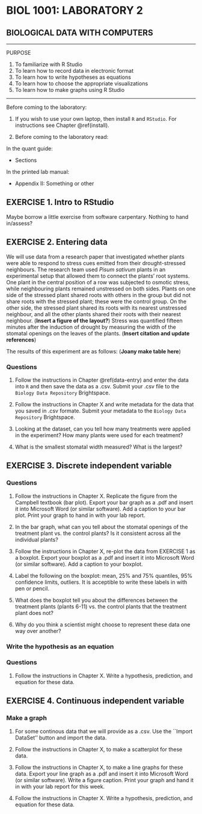 # BIOL 1001: LABORATORY 2 {#lab2}

## BIOLOGICAL DATA WITH COMPUTERS {-}

---

PURPOSE

1. To familiarize with R Studio
1. To learn how to record data in electronic format
1. To learn how to write hypotheses as equations
1. To learn how to choose the appropriate visualizations
1. To learn how to make graphs using R Studio

---



Before coming to the laboratory:

1. If you wish to use your own laptop, then install `R` and `RStudio`. For instructions see Chapter \@ref(install).
 
1. Before coming to the laboratory read:
 
In the quant guide: 

- Sections

In the printed lab manual:

- Appendix II: Something or other
 
## EXERCISE 1.	Intro to RStudio {-}
Maybe borrow a little exercise from software carpentary. Nothing to hand in/assess?

## EXERCISE 2.	Entering data {-}

We will use data from a research paper that investigated 
whether plants were able to respond to stress cues emitted from their drought-stressed neighbours.
The research team used _Pisum sativum_ plants in an experimental setup that allowed them to connect the plants' root systems. One plant in the central position of a row was subjected to osmotic stress, while neighbouring plants remained unstressed on both sides. 
Plants on one side of the stressed plant shared roots with others in the group but
did not share roots with the stressed plant; 
these were the control group. 
On the other side, the stressed plant shared its roots with its nearest unstressed neighbour, and all the other plants shared their roots with their nearest neighbour.
(**Insert a figure of the layout?**)
Stress was quantified fifteen minutes after the induction of drought by measuring the width of the stomatal openings on the leaves of the plants. 
(**Insert citation and update references**)

The results of this experiment are as follows:
(**Joany make table here**)

### Questions {-}
1. Follow the instructions in Chapter \@ref(data-entry) and enter the data into `R` and then save the data as a .csv. Submit your .csv file to the `Biology Data Repository` Brightspace.

1. Follow the instructions in Chapter X and write metadata for the data that you saved in .csv formate. Submit your metadata to the `Biology Data Repository` Brightspace.

1. Looking at the dataset, can you tell how many treatments were applied in the experiment? How many plants were used for each treatment?

1. What is the smallest stomatal width measured? What is the largest?

## EXERCISE 3.	Discrete independent variable {-}
### Questions {-}

1. Follow the instructions in Chapter X. Replicate the figure from the Campbell textbook (bar plot). Export your bar graph as a .pdf and insert it into Microsoft Word (or similar software). Add a caption to your bar plot. Print your graph to hand in with your lab report.

1. In the bar graph, what can you tell about the stomatal openings of the treatment plant vs. the control plants? Is it consistent across all the individual plants?

1. Follow the instructions in Chapter X, re-plot the data from EXERCISE 1 as a boxplot. Export your boxplot as a .pdf and insert it into Microsoft Word (or similar software). Add a caption to your boxplot.

1.	Label the following on the boxplot: mean, 25% and 75% quantiles, 95% confidence limits, outliers. It is acceptible to write these labels in with pen or pencil.

1.	What does the boxplot tell you about the differences between the treatment plants (plants 6-11) vs. the control plants that the treatment plant does not?

1.	Why do you think a scientist might choose to represent these data one way over another?


### Write the hypothesis as an equation {-}
### Questions {-}
1. Follow the instructions in Chapter X. Write a hypothesis, prediction, and equation for these data.


## EXERCISE 4. Continuous independent variable {-}

### Make a graph {-}

1. For some continous data that we will provide as a .csv. Use the ``Import DataSet'' button and import the data.

1. Follow the instructions in Chapter X, to make a scatterplot for these data.

1. Follow the instructions in Chapter X, to make a line graphs for these data. Export your line graph as a .pdf and insert it into Microsoft Word (or similar software). Write a figure caption. Print your graph and hand it in with your lab report for this week.

1. Follow the instructions in Chapter X. Write a hypothesis, prediction, and equation for these data.
